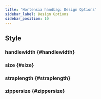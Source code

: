 ```yaml
---
title: 'Hortensia handbag: Design Options'
sidebar_label: Design Options
sidebar_position: 10
---
```



## Style

### handlewidth {#handlewidth}

<handlewidth />

### size {#size}

<size />

### straplength {#straplength}

<straplength />

### zippersize {#zippersize}

<zippersize />

